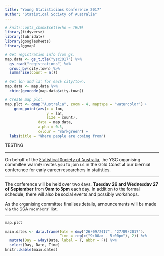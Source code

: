 ```yaml
---
title: "Young Statisticians Conference 2017"
author: "Statistical Society of Australia"
---
```


```r
# knitr::opts_chunk$set(echo = TRUE)
library(tidyverse)
library(lubridate)
library(googlesheets)
library(ggmap)
```


```r
# Get registration info from gs.
map.data <- gs_title("ysc2017") %>% 
  gs_read("registrations") %>% 
  group_by(city.town) %>% 
  summarise(count = n()) 

# Get lon and lat for each city/town.
map.data <- map.data %>% 
  cbind(geocode(map.data$city.town))

# Create map plot.
map.plot <- qmap("Australia", zoom = 4, maptype = "watercolor") +
    geom_point(aes(x = lon,
                   y = lat,
                   size = count),
               data = map.data,
               alpha = 0.5,
               colour = "darkgreen") +
  labs(title = "Where people are coming from")
```

TESTING

***

On behalf of the [Statistical Society of Australia](http://www.statsoc.org.au/), the YSC organising committee warmly invites you to join us in the Gold Coast at our biennial conference for early career researchers in statistics.

***

The conference will be held over two days, **Tuesday 26 and Wednesday 27 of September** from **9am to 5pm** each day. In addition to the formal schedule, there will also be social events and possibly workshops. 

As the organising committee finalises details, announcements will be made via the SSA members' list.   

***

```r
map.plot
```


```r
main.dates <- data.frame(Date = dmy("26/09/2017", "27/09/2017"),
                         Time = rep(c("9:00am - 5:00pm"), 2)) %>% 
  mutate(Day = wday(Date, label = T, abbr = F)) %>% 
  select(Day, Date, Time)
knitr::kable(main.dates)
```